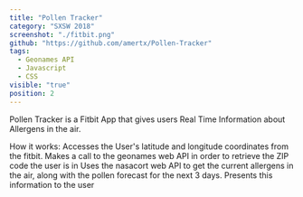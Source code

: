 ```yaml
---
title: "Pollen Tracker"
category: "SXSW 2018"
screenshot: "./fitbit.png"
github: "https://github.com/amertx/Pollen-Tracker"
tags:
  - Geonames API
  - Javascript
  - CSS
visible: "true"
position: 2
---
```


Pollen Tracker is a Fitbit App that gives users Real Time Information about Allergens in the air.

How it works:
Accesses the User's latitude and longitude coordinates from the fitbit.
Makes a call to the geonames web API in order to retrieve the ZIP code the user is in
Uses the nasacort web API to get the current allergens in the air, along with the pollen forecast for the next 3 days.
Presents this information to the user